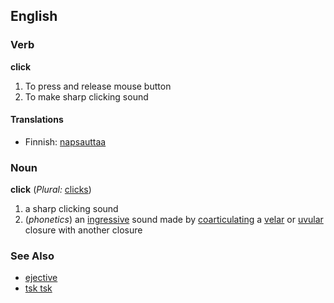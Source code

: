 ==English==

===Verb===

'''click'''

# To press and release mouse button
# To make sharp clicking sound

====Translations====
*Finnish: [[napsauttaa]]

===Noun===
'''click''' (''Plural:'' [[clicks]])

# a sharp clicking sound
#(''phonetics'') an [[ingressive]] sound made by [[coarticulation|coarticulating]] a [[velar]] or [[uvular]] closure with another closure

===See Also===
*[[ejective]]
*[[tsk tsk]]